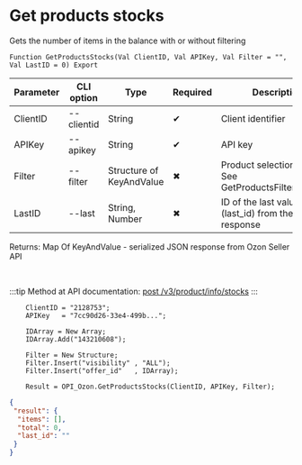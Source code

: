 ﻿---
sidebar_position: 1
---


# Get products stocks
 Gets the number of items in the balance with or without filtering



`Function GetProductsStocks(Val ClientID, Val APIKey, Val Filter = "", Val LastID = 0) Export`

  | Parameter | CLI option | Type | Required | Description |
  |-|-|-|-|-|
  | ClientID | --clientid | String | &#x2714; | Client identifier |
  | APIKey | --apikey | String | &#x2714; | API key |
  | Filter | --filter | Structure of KeyAndValue | &#x2716; | Product selection filter. See GetProductsFilterStructure |
  | LastID | --last | String, Number | &#x2716; | ID of the last value (last_id) from the previous response |

  
  Returns:  Map Of KeyAndValue - serialized JSON response from Ozon Seller API

<br/>

:::tip
Method at API documentation: [post /v3/product/info/stocks](https://docs.ozon.ru/api/seller/#operation/ProductAPI_GetProductInfoStocksV3)
:::
<br/>


```bsl title="1C:Enterprise/OneScript code example"
    ClientID = "2128753";
    APIKey   = "7cc90d26-33e4-499b...";

    IDArray = New Array;
    IDArray.Add("143210608");

    Filter = New Structure;
    Filter.Insert("visibility" , "ALL");
    Filter.Insert("offer_id"   , IDArray);

    Result = OPI_Ozon.GetProductsStocks(ClientID, APIKey, Filter);
```
 



```json title="Result"
{
 "result": {
  "items": [],
  "total": 0,
  "last_id": ""
 }
}
```
